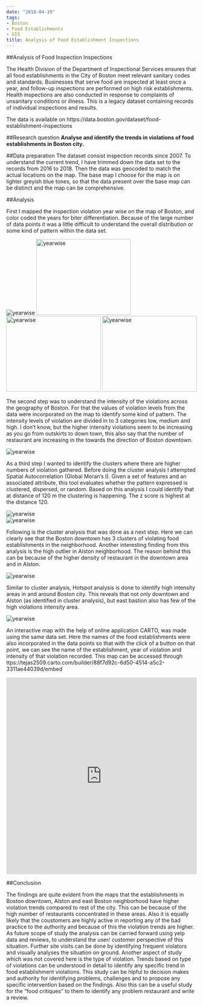 ```yaml
---
date: "2018-04-19"
tags:
- Boston
- Food Establishments
- GIS
title: Analysis of Food Establishment Inspections
---
```


##Analysis of Food Inspection Inspections  

The Health Division of the Department of Inspectional Services ensures that all food establishments in the City of Boston meet relevant sanitary codes and standards. Businesses that serve food are inspected at least once a year, and follow-up inspections are performed on high risk establishments. Health inspections are also conducted in response to complaints of unsanitary conditions or illness. This is a legacy dataset containing records of individual inspections and results.

The data is available on https://data.boston.gov/dataset/food-establishment-inspections

##Research question
**Analyse and identify the trends in violations of food establishments in Boston city.**

##Data preparation
The dataset consist inspection records since 2007. To understand the current trend, I have trimmed down the data set to the records from 2016 to 2018. Then the data was geocoded to match the actual locations on the map. The base map I choose for the map is on lighter greyish blue tones, so that the data present over the base map can be distinct and the map can be comprehensive.

##Analysis

First I mapped the inspection violation year wise on the map of Boston, and color coded the years for biter differentiation. Because of the large number of data points it was a little difficult to understand the overall distribution or some kind of pattern within the data set.

<img alt = 'yearwise' src='/post/Pro3_Food_Establishments/Year-wise_Violations-1.jpg' />
<img alt = 'yearwise' width='250' height='200' src='/post/Pro3_Food_Establishments/2016 Violations-1.jpg' /> <img alt = 'yearwise' width='250' height='200' src='/post/Pro3_Food_Establishments/2017 Violations-1.jpg' /> <img alt = 'yearwise' width='250' height='200' src='/post/Pro3_Food_Establishments/2018 Violations-1.jpg' />
 
The second step was to understand the intensity of the violations across the geography of Boston. For that the values of violation levels from the data were incorporated on the map to identify some kind of pattern. The intensity levels of violation are divided in to 3 categories low, medium and high. I don't know, but the higher intensity violations seem to be increasing as you go from outskirts to down town, this also say that the number of restaurant are increasing in the towards the direction of Boston downtown. 

<img alt = 'yearwise' src='/post/Pro3_Food_Establishments/Violations Levels-1.jpg' />  

As a third step I wanted to identify the clusters where there are higher numbers of violation gathered. Before doing the cluster analysis I attempted Spatial Autocorrelation (Global Moran's I). Given a set of features and an associated attribute, this tool evaluates whether the pattern expressed is clustered, dispersed, or random. Based on this analysis I could identify that at distance of 120 m the clustering is happening. The z score is highest at the distance 120.
 
<img alt = 'yearwise' src='/post/Pro3_Food_Establishments/Violations_Correlation-1.jpg' />   
<img alt = 'yearwise' src='/post/Pro3_Food_Establishments/Violations_Correlation-2.jpg' /> 
 
Following is the cluster analysis that was done as a next step. Here we can clearly see that the Boston downtown has 3 clusters of violating food establishments in the neighborhood. Another interesting finding from this analysis is the high outlier in Alston neighborhood. The reason behind this can be because of the higher density of restaurant in the downtown area and in Alston. 
 
<img alt = 'yearwise' src='/post/Pro3_Food_Establishments/Cluster_Analysis-1.jpg' /> 
 
Similar to cluster analysis, Hotspot analysis is done to identify high intensity areas in and around Boston city. This reveals that not only downtown and Alston (as identified in cluster analysis), but east bastion also has few of the high violations intensity area. 
 
<img alt = 'yearwise' src='/post/Pro3_Food_Establishments/Violation_Hotspots-1.jpg' />

An interactive map with the help of online application CARTO, was made using the same data set. Here the names of the food establishments were also incorporated in the data points so that with the click of a button on that point, we can see the name of the establishment, year of violation and intensity of that violation recorded.
This map can be accessed through ttps://tejas2509.carto.com/builder/88f7d92c-6d50-4514-a5c2-3311ae44039d/embed 


<iframe width="100%" height="520" frameborder="0" src="https://tejas2509.carto.com/builder/88f7d92c-6d50-4514-a5c2-3311ae44039d/embed" allowfullscreen webkitallowfullscreen mozallowfullscreen oallowfullscreen msallowfullscreen></iframe>

##Conclusion  


The findings are quite evident from the maps that the establishments in Boston downtown, Alston and east Boston neighborhood have higher violation trends compared to rest of the city. This can be because of the high number of restaurants concentrated in these areas. Also it is equally likely that the coustomers are highly active in reporting any of the bad practice to the authority and because of this the violation trends are higher. As future scope of study the analysis can be carried forward using yelp data and reviews, to understand the user/ customer perspective of this situation. Further site visits can be done by identifying frequent violators and visually analyses the situation on ground. Another aspect of study which was not covered here is the type of violation. Trends based on type of violations can be understood in detail to identify any specific trend in food establishment violations. This study can be hlpful to decision makes and authority for identifying problems, challenges and to propose any specific intervention based on the findings. Also this can be a useful study for the "food critiques" to them to identify any problem restaurant and write a review. 


